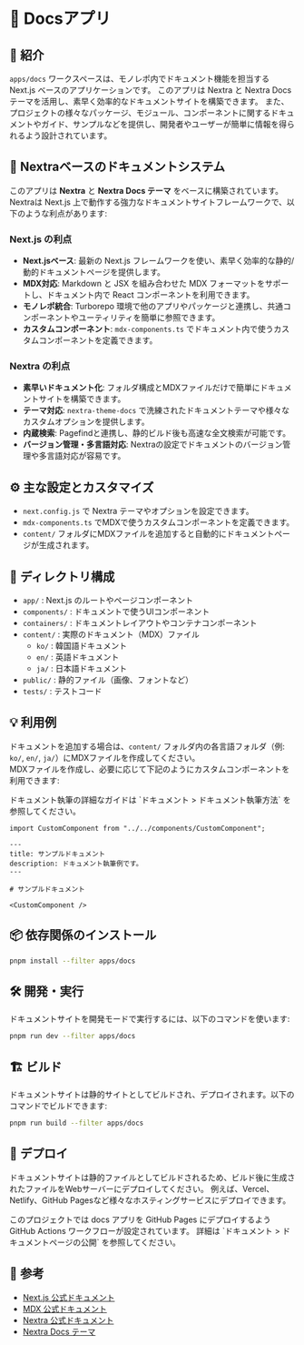 
# 📖 Docsアプリ

## 📝 紹介

`apps/docs` ワークスペースは、モノレポ内でドキュメント機能を担当する Next.js ベースのアプリケーションです。
このアプリは Nextra と Nextra Docs テーマを活用し、素早く効率的なドキュメントサイトを構築できます。
また、プロジェクトの様々なパッケージ、モジュール、コンポーネントに関するドキュメントやガイド、サンプルなどを提供し、開発者やユーザーが簡単に情報を得られるよう設計されています。

## 🚀 Nextraベースのドキュメントシステム

このアプリは **Nextra** と **Nextra Docs テーマ** をベースに構築されています。Nextraは Next.js 上で動作する強力なドキュメントサイトフレームワークで、以下のような利点があります:

### Next.js の利点

- **Next.jsベース**: 最新の Next.js フレームワークを使い、素早く効率的な静的/動的ドキュメントページを提供します。
- **MDX対応**: Markdown と JSX を組み合わせた MDX フォーマットをサポートし、ドキュメント内で React コンポーネントを利用できます。
- **モノレポ統合**: Turborepo 環境で他のアプリやパッケージと連携し、共通コンポーネントやユーティリティを簡単に参照できます。
- **カスタムコンポーネント**: `mdx-components.ts` でドキュメント内で使うカスタムコンポーネントを定義できます。

### Nextra の利点

- **素早いドキュメント化**: フォルダ構成とMDXファイルだけで簡単にドキュメントサイトを構築できます。
- **テーマ対応**: `nextra-theme-docs` で洗練されたドキュメントテーマや様々なカスタムオプションを提供します。
- **内蔵検索**: Pagefindと連携し、静的ビルド後も高速な全文検索が可能です。
- **バージョン管理・多言語対応**: Nextraの設定でドキュメントのバージョン管理や多言語対応が容易です。

## ⚙️ 主な設定とカスタマイズ

- `next.config.js` で Nextra テーマやオプションを設定できます。
- `mdx-components.ts` でMDXで使うカスタムコンポーネントを定義できます。
- `content/` フォルダにMDXファイルを追加すると自動的にドキュメントページが生成されます。

## 📂 ディレクトリ構成

- `app/` : Next.js のルートやページコンポーネント
- `components/` : ドキュメントで使うUIコンポーネント
- `containers/` : ドキュメントレイアウトやコンテナコンポーネント
- `content/` : 実際のドキュメント（MDX）ファイル
    - `ko/` : 韓国語ドキュメント
    - `en/` : 英語ドキュメント
    - `ja/` : 日本語ドキュメント
- `public/` : 静的ファイル（画像、フォントなど）
- `tests/` : テストコード

## 💡 利用例

ドキュメントを追加する場合は、`content/` フォルダ内の各言語フォルダ（例: `ko/`, `en/`, `ja/`）にMDXファイルを作成してください。\
MDXファイルを作成し、必要に応じて下記のようにカスタムコンポーネントを利用できます:

<Callout type="info">
  ドキュメント執筆の詳細なガイドは <LocalizedLink href="/documentation/how-to-write">`ドキュメント > ドキュメント執筆方法`</LocalizedLink> を参照してください。
</Callout>

```mdx filename="content/ko/example.mdx"
import CustomComponent from "../../components/CustomComponent";

---
title: サンプルドキュメント
description: ドキュメント執筆例です。
---

# サンプルドキュメント

<CustomComponent />
```

## 📦 依存関係のインストール

```bash
pnpm install --filter apps/docs
```

## 🛠️ 開発・実行

ドキュメントサイトを開発モードで実行するには、以下のコマンドを使います:

```bash
pnpm run dev --filter apps/docs
```

## 🏗️ ビルド

ドキュメントサイトは静的サイトとしてビルドされ、デプロイされます。以下のコマンドでビルドできます:

```bash
pnpm run build --filter apps/docs
```

## 🚢 デプロイ
ドキュメントサイトは静的ファイルとしてビルドされるため、ビルド後に生成されたファイルをWebサーバーにデプロイしてください。
例えば、Vercel、Netlify、GitHub Pagesなど様々なホスティングサービスにデプロイできます。

<Callout type="info">
  このプロジェクトでは docs アプリを GitHub Pages にデプロイするよう GitHub Actions ワークフローが設定されています。
  詳細は <LocalizedLink href="/documentation/publishing-pages">`ドキュメント > ドキュメントページの公開`</LocalizedLink> を参照してください。
</Callout>

## 🔗 参考
- [Next.js 公式ドキュメント](https://nextjs.org/docs)
- [MDX 公式ドキュメント](https://mdxjs.com/)
- [Nextra 公式ドキュメント](https://nextra.site/docs)
- [Nextra Docs テーマ](https://nextra.site/docs/docs-theme/start)

